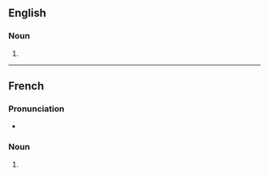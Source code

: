 ==English==

===Noun===
{{head|en|noun form}}

# {{plural of|en|cyclone}}

----

==French==

===Pronunciation===
* {{audio|fr|LL-Q150 (fra)-Lyokoï-cyclones.wav|Audio}}

===Noun===
{{head|fr|noun form|g=m}}

# {{plural of|fr|cyclone}}